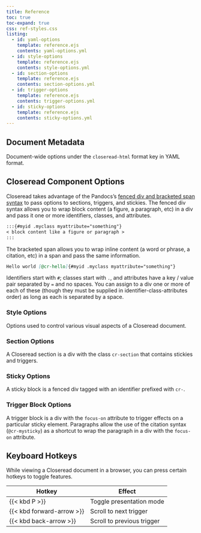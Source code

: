 ```yaml
---
title: Reference
toc: true
toc-expand: true
css: ref-styles.css
listing:
  - id: yaml-options
    template: reference.ejs
    contents: yaml-options.yml
  - id: style-options
    template: reference.ejs
    contents: style-options.yml
  - id: section-options
    template: reference.ejs
    contents: section-options.yml
  - id: trigger-options
    template: reference.ejs
    contents: trigger-options.yml
  - id: sticky-options
    template: reference.ejs
    contents: sticky-options.yml
---
```


## Document Metadata

Document-wide options under the `closeread-html` format key in YAML format.

::: {#yaml-options}
:::

## Closeread Component Options

Closeread takes advantage of the Pandocs's [fenced div and bracketed span syntax](https://quarto.org/docs/authoring/markdown-basics.html#sec-divs-and-spans) to pass options to sections, triggers, and stickies. The fenced div syntax allows you to wrap block content (a figure, a paragraph, etc) in a div and pass it one or more identifiers, classes, and attributes.

``` markdown
:::{#myid .myclass myattribute="something"}
< block content like a figure or paragraph >
:::
```

The bracketed span allows you to wrap inline content (a word or phrase, a citation, etc) in a span and pass the same information.

```markdown
Hello world [@cr-hello]{#myid .myclass myattribute="something"}
```

Identifiers start with `#`; classes start with `.`, and attributes have a key / value pair separated by `=` and no spaces. You can assign to a div one or more of each of these (though they must be supplied in identifier-class-attributes order) as long as each is separated by a space.

### Style Options

Options used to control various visual aspects of a Closeread document.

::: {#style-options}
:::

### Section Options

A Closeread section is a div with the class `cr-section` that contains stickies and triggers.

::: {#section-options}
:::

### Sticky Options

A sticky block is a fenced div tagged with an identifier prefixed with `cr-`.

::: {#sticky-options}
:::

### Trigger Block Options

A trigger block is a div with the `focus-on` attribute to trigger effects on a particular sticky element. Paragraphs allow the use of the citation syntax (`@cr-mysticky`) as a shortcut to wrap the paragraph in a div with the `focus-on` attribute.

::: {#trigger-options}
:::

## Keyboard Hotkeys

While viewing a Closeread document in a browser, you can press certain hotkeys to toggle features.

| Hotkey                    | Effect                     |
|---------------------------|----------------------------|
| {{< kbd P >}}             | Toggle presentation mode   |
| {{< kbd forward-arrow >}} | Scroll to next trigger     |
| {{< kbd back-arrow >}}    | Scroll to previous trigger |
